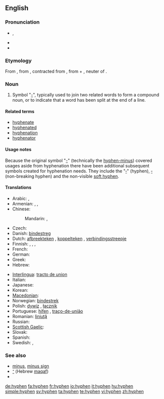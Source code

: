 ==English==

===Pronunciation===
* {{a|UK}} {{IPA|/ˈhaɪ.fən/}}, {{SAMPA|/"haI.f@n/}}
* {{audio|En-us-hyphen.ogg|Audio (US)}}
* {{rhymes|aɪfən}}

===Etymology===
From {{LL.}}, from {{etyl|grc}} {{term|ὑφέν||sc=Polytonic|tr=huphen|lang=grc}}, contracted from {{term|ὑφ' ἕν|tr=huph' hen|lang=grc|sc=polytonic}}, from {{term|ὑπό||from|tr=hupo|lang=grc|sc=polytonic}} + {{term|ἕν||one|tr=hen|lang=grc|sc=polytonic}}, neuter of {{term|εἷς||one|tr=heis|lang=grc|sc=polytonic}}.

===Noun===
{{en-noun}}

# Symbol "[[-]]", typically used to join two related words to form a compound noun, or to indicate that a word has been split at the end of a line.

====Related terms====
* [[hyphenate]]
* [[hyphenated]]
* [[hyphenation]]
* [[hyphenator]]

====Usage notes====
Because the original symbol "[[-]]" (technically the [[hyphen-minus]]) covered usages aside from hyphenation there have been additional subsequent symbols created for hyphenation needs. They include the "[[‐]]" (hyphen), [[‑]] (non-breaking hyphen) and the non-visible [[soft hyphen]].

====Translations====
{{trans-top|symbol used to join words or to indicate a word has been split}}
* Arabic: {{t|ar|شحطة|f|tr=shaHta|sc=Arab}},  {{t|ar|شرطة|f|tr=sharta|sc=Arab}}
* Armenian: {{t-|hy|միության գծիկ|tr=miut’yan gçik|sc=Armn|xs=Armenian}},  {{t-|hy|դեֆիս|tr=defis|sc=Armn|xs=Armenian}},  {{t-|hy|ենթամնա|tr=ent’amna|sc=Armn|xs=Armenian}}
* Chinese:
*: Mandarin: {{t|cmn|連字號|sc=Hani|xs=Mandarin}},  {{t|cmn|连字号|tr=liánzìhào|sc=Hani|xs=Mandarin}}
* Czech: {{t-|cs|spojovník|m}}
* Danish: [[bindestreg]]
* Dutch: [[afbreekteken]] {{n}}, [[koppelteken]] {{n}}, [[verbindingsstreepje]] {{n}}
* Finnish: {{t-|fi|tavuviiva}}, {{t+|fi|yhdysmerkki}}, {{t-|fi|yhdysviiva}}, {{t-|fi|väliviiva}}
* French: {{t+|fr|trait d'union|m}}
* German: {{t+|de|Bindestrich|m}}
* Greek: {{t+|el|ενωτικό|n|sc=Grek}}
* Hebrew: {{t+|he|מקף|m|tr=makaf|sc=Hebr}}
{{trans-mid}}
* [[Interlingua]]: [[tracto de union]]
* Italian: {{t+|it|trattino|m}}
* Japanese: {{t|ja|ハイフン|tr=haifun|sc=Jpan}}
* Korean: {{t-|ko|붙임표|tr=buchimpyo|sc=Hang}}
* [[Macedonian]]: {{t|mk|цртичка|f|tr=c'rtička|sc=Cyrl|xs=Macedonian}}
* Norwegian: [[bindestrek]] {{m}}
* Polish: [[dywiz]] {{m}}, [[łącznik]] {{m}}
* Portuguese: [[hífen]] {{m}}, [[traço-de-união]] {{m}}
* Romanian: [[liniuţă]] {{f}}
* Russian: {{t+|ru|дефис|m|tr=defís|sc=Cyrl}}
* [[Scottish Gaelic]]: {{t-|gd|sgrìob-cheangail|f|xs=Scottish Gaelic}}
* Slovak: {{t-|sk|pomlčka|f}}
* Spanish: {{t+|es|guión|m}}
* Swedish: {{t+|sv|bindestreck|n}}, {{t+|sv|divis}}
{{trans-bottom}}

===See also===
* [[minus]], [[minus sign]]
* [[־]] (Hebrew [[maqaf]])
* {{pedialite}}
{{punctuation}}

[[de:hyphen]]
[[fa:hyphen]]
[[fr:hyphen]]
[[io:hyphen]]
[[it:hyphen]]
[[hu:hyphen]]
[[simple:hyphen]]
[[sv:hyphen]]
[[ta:hyphen]]
[[te:hyphen]]
[[vi:hyphen]]
[[zh:hyphen]]